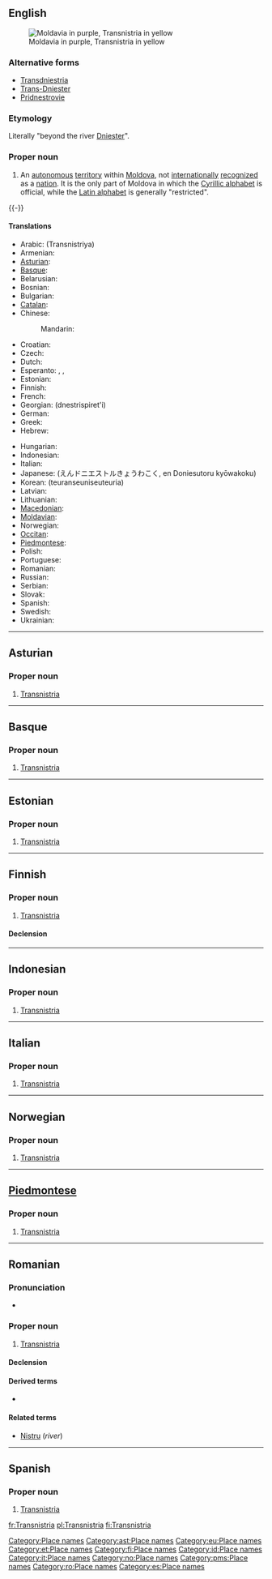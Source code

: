 ==English==
{{wikipedia}}
[[Image:Transnistria-map.png|thumb|right|Moldavia in purple, Transnistria in yellow]]

===Alternative forms===
* [[Transdniestria]]
* [[Trans-Dniester]]
* [[Pridnestrovie]]

===Etymology===
Literally "beyond the river [[Dniester]]".

===Proper noun===
{{en-proper noun}}

# An [[autonomous]] [[territory]] within [[Moldova]], not [[internationally]] [[recognized]] as a [[nation]]. It is the only part of Moldova in which the [[Cyrillic alphabet]] is official, while the [[Latin alphabet]] is generally "restricted".

{{-}}

====Translations====
{{trans-top|Transnistria, an autonomous territory in Moldova}}
* Arabic: {{Arab|[[ترانسنيستريا]]}} (Transnistriya) {{f}}
* Armenian: {{t-|hy|Մերձդնեստր|tr=Merjdnestr}}
* [[Asturian]]: {{t-|ast|Transnistria|f|xs=Asturian}}
* [[Basque]]: {{t-|eu|Transnistria|xs=Basque}}
* Belarusian: {{t|be|Прыднястроўе|xs=Belarusian}}
* Bosnian: {{t|bs|Pridnjestrovska Moldavska Republika|f}}
* Bulgarian: {{t|bg|Приднестровие|f|tr=Pridnestrovie}}
* [[Catalan]]: {{t-|ca|Transnístria|f}}
* Chinese:
*: Mandarin: {{zh-tsp|涅斯特里亞|涅斯特里亚|Nièsītèlǐyà}}
* Croatian: {{t|hr|Pridnjestrovska Moldavska Republika|f}}
* Czech: {{t|cs|Podněstří}}
* Dutch: {{t|nl|Trans-Nistrië}}
* Esperanto: {{t|eo|Ĉednestrio|xs=Esperanto}}, {{t|eo|Transdnestrio|xs=Esperanto}}, {{t|eo|Transnistrio|xs=Esperanto}}
* Estonian: {{t-|et|Transnistria}}
* Finnish: {{t+|fi|Transnistria}}
* French: {{t+|fr|Transnistrie|f}}
* Georgian: {{t|ka|დნესტრისპირეთი|sc=Geor|xs=Georgian}} (dnestrispiret'i)
* German: {{t|de|Transnistrien|n}}
* Greek: {{t|el|Υπερδνειστερία|f}}
* Hebrew: {{t|he|טרנסניסטריה|f}}
{{trans-mid}}
* Hungarian: {{t|hu|Dnyeszter-menti Moldáv Köztársaság}}
* Indonesian: {{t-|id|Transnistria|xs=Indonesian}}
* Italian: {{t-|it|Transnistria|f}}
* Japanese: {{t|ja|沿ドニエストル共和国}} (えんドニエストルきょうわこく, en Doniesutoru kyōwakoku)
* Korean: {{t|ko|트란스니스트리아|sc=Hang}} (teuranseuniseuteuria)
* Latvian: {{t|lv|Piedņestras Moldāvu Republika|xs=Latvian}}
* Lithuanian: {{t+|lt|Padniestrė|xs=Lithuanian}}
* [[Macedonian]]: {{t|mk|Придњестровие|n|tr=Pridnjestróvie}}
* [[Moldavian]]: {{t|mo|Транснистриа|f|tr=Transnistria|sc=Cyrl|xs=Moldavian}}
* Norwegian: {{t-|no|Transnistria|n}}
* [[Occitan]]: {{t-|oc|Transnístria|f|xs=Occitan}}
* [[Piedmontese]]: {{tø|pms|Transnistria|f|xs=Piemontese}}
* Polish: {{t+|pl|Naddniestrze|n}}
* Portuguese: {{t+|pt|Transnístria|f}}
* Romanian: {{t-|ro|Transnistria|f}}
* Russian: {{t+|ru|Приднестровье|n|tr=Pridnestróvje}}
* Serbian: {{t|sr|Придњестровље|sc=Cyrl}}
* Slovak: {{t|sk|Podnestersko|n}}
* Spanish: {{t-|es|Transnistria|f}}
* Swedish: {{t|sv|Transnistrien}}
* Ukrainian: {{t|uk|Придністров'я|n|tr=Prydnistróv'ja|xs=Ukrainian}}
{{trans-bottom}}

[[Category:Place names]]

----

==Asturian==
{{wikipedia|lang=ast}}

===Proper noun===
{{infl|ast|proper noun|g=f}}

# [[#English|Transnistria]]

[[Category:ast:Place names]]

----

==Basque==
{{wikipedia|lang=eu}}

===Proper noun===
{{infl|eu|proper noun}}

# [[#English|Transnistria]]

[[Category:eu:Place names]]

----

==Estonian==
{{wikipedia|lang=et}}

===Proper noun===
{{infl|et|proper noun}}

# [[#English|Transnistria]]

[[Category:et:Place names]]

----

==Finnish==
{{wikipedia|lang=fi}}

===Proper noun===
{{infl|fi|proper noun}}

# [[#English|Transnistria]]

====Declension====
{{fi-decl-kulkija|Transnistri|nopl=1}}

[[Category:fi:Place names]]

----

==Indonesian==
{{wikipedia|lang=id}}

===Proper noun===
{{infl|id|proper noun|g=}}

# [[#English|Transnistria]]

[[Category:id:Place names]]

----

==Italian==
{{wikipedia|lang=it}}

===Proper noun===
{{infl|it|proper noun|g=f}}

# [[#English|Transnistria]]

[[Category:it:Place names]]

----

==Norwegian==
{{wikipedia|lang=no}}

===Proper noun===
{{infl|no|proper noun|g=n}}

# [[#English|Transnistria]]

[[Category:no:Place names]]

----

==[[Piedmontese]]==
{{wikipedia|lang=pms}}

===Proper noun===
{{infl|pms|proper noun|g=f}}

# [[#English|Transnistria]]

[[Category:pms:Place names]]

----

==Romanian==
{{wikipedia|lang=ro}}

===Pronunciation===
* {{IPA|[trans'ni.stri.a]|lang=ro}}

===Proper noun===
{{infl|ro|proper noun|g=f}}

# [[#English|Transnistria]]

====Declension====
{{ro-country|gend=f|Transnistriei}}

====Derived terms====
* {{l|ro|transnistrian}}

====Related terms====
* [[Nistru]] (''river'')
[[Category:ro:Place names]]

----

==Spanish==
{{wikipedia|lang=es}}

===Proper noun===
{{infl|es|proper noun|g=f}}

# [[#English|Transnistria]]

[[Category:es:Place names]]

[[fr:Transnistria]]
[[pl:Transnistria]]
[[fi:Transnistria]]